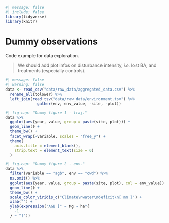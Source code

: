```r
#| message: false
#| include: false
library(tidyverse)
library(knitr)
```

# Dummy observations {.unnumbered}

Code example for data exploration.

> We should add plot infos on disturbance intensity, *i.e.* lost BA, and treatments (especially controls).

```r
#| message: false
#| warning: false
data <- read_csv("data/raw_data/aggregated_data.csv") %>%
  rename_all(tolower) %>%
  left_join(read_tsv("data/raw_data/environment.tsv") %>%
              gather(env, env_value, -site, -plot))
```

```r
#| fig-cap: "Dummy figure 1 - traj."
data %>%
  ggplot(aes(year, value, group = paste(site, plot))) +
  geom_line() +
  theme_bw() +
  facet_wrap(~variable, scales = "free_y") +
  theme(
    axis.title = element_blank(),
    strip.text = element_text(size = 6)
  )
```

```r
#| fig-cap: "Dummy figure 2 - env."
data %>%
  filter(variable == "agb", env == "cwd") %>%
  na.omit() %>%
  ggplot(aes(year, value, group = paste(site, plot), col = env_value)) +
  geom_line() +
  theme_bw() +
  scale_color_viridis_c("Climate\nwater\ndeficit\n[ mm ]") +
  xlab("") +
  ylab(expression("AGB [" ~ Mg ~ ha^{
    -1
  } ~ "]"))
```
